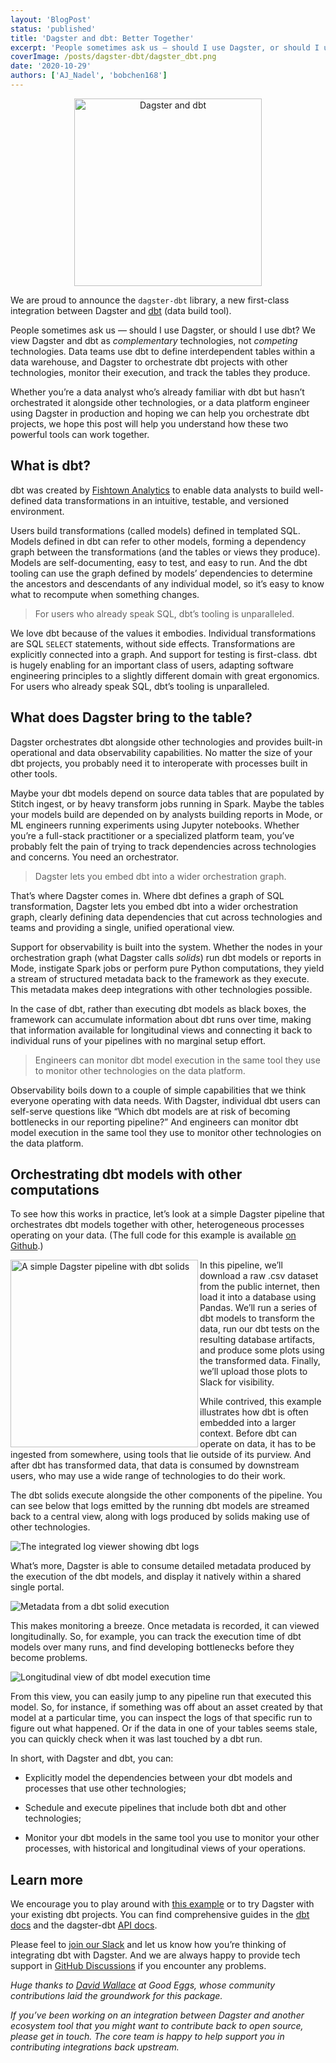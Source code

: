 ```yaml
---
layout: 'BlogPost'
status: 'published'
title: 'Dagster and dbt: Better Together'
excerpt: 'People sometimes ask us — should I use Dagster, or should I use dbt? We view Dagster and dbt as complementary technologies, not competing technologies.'
coverImage: /posts/dagster-dbt/dagster_dbt.png
date: '2020-10-29'
authors: ['AJ_Nadel', 'bobchen168']
---
```



<p align="center">
  <img
    src="/posts/dagster-dbt/dagster_dbt.png"
    alt="Dagster and dbt"
    width="300px"
  />
</p>

We are proud to announce the `dagster-dbt` library, a new first-class integration between Dagster and [dbt](https://www.getdbt.com/product/) (data build tool).

People sometimes ask us — should I use Dagster, or should I use dbt? We view Dagster and dbt as _complementary_ technologies, not _competing_ technologies. Data teams use dbt to define interdependent tables within a data warehouse, and Dagster to orchestrate dbt projects with other technologies, monitor their execution, and track the tables they produce.

Whether you’re a data analyst who’s already familiar with dbt but hasn’t orchestrated it alongside other technologies, or a data platform engineer using Dagster in production and hoping we can help you orchestrate dbt projects, we hope this post will help you understand how these two powerful tools can work together.

## What is dbt?
dbt was created by [Fishtown Analytics](https://www.fishtownanalytics.com/) to enable data analysts to build well-defined data transformations in an intuitive, testable, and versioned environment.

Users build transformations (called models) defined in templated SQL. Models defined in dbt can refer to other models, forming a dependency graph between the transformations (and the tables or views they produce). Models are self-documenting, easy to test, and easy to run. And the dbt tooling can use the graph defined by models’ dependencies to determine the ancestors and descendants of any individual model, so it’s easy to know what to recompute when something changes.

> For users who already speak SQL, dbt’s tooling is unparalleled.

We love dbt because of the values it embodies. Individual transformations are SQL `SELECT` statements, without side effects. Transformations are explicitly connected into a graph. And support for testing is first-class. dbt is hugely enabling for an important class of users, adapting software engineering principles to a slightly different domain with great ergonomics. For users who already speak SQL, dbt’s tooling is unparalleled.

## What does Dagster bring to the table?
Dagster orchestrates dbt alongside other technologies and provides built-in operational and data observability capabilities. No matter the size of your dbt projects, you probably need it to interoperate with processes built in other tools.

Maybe your dbt models depend on source data tables that are populated by Stitch ingest, or by heavy transform jobs running in Spark. Maybe the tables your models build are depended on by analysts building reports in Mode, or ML engineers running experiments using Jupyter notebooks. Whether you’re a full-stack practitioner or a specialized platform team, you’ve probably felt the pain of trying to track dependencies across technologies and concerns. You need an orchestrator.

> Dagster lets you embed dbt into a wider orchestration graph.

That’s where Dagster comes in. Where dbt defines a graph of SQL transformation, Dagster lets you embed dbt into a wider orchestration graph, clearly defining data dependencies that cut across technologies and teams and providing a single, unified operational view.

Support for observability is built into the system. Whether the nodes in your orchestration graph (what Dagster calls _solids_) run dbt models or reports in Mode, instigate Spark jobs or perform pure Python computations, they yield a stream of structured metadata back to the framework as they execute. This metadata makes deep integrations with other technologies possible.

In the case of dbt, rather than executing dbt models as black boxes, the framework can accumulate information about dbt runs over time, making that information available for longitudinal views and connecting it back to individual runs of your pipelines with no marginal setup effort.

> Engineers can monitor dbt model execution in the same tool they use to monitor other technologies on the data platform.

Observability boils down to a couple of simple capabilities that we think everyone operating with data needs. With Dagster, individual dbt users can self-serve questions like “Which dbt models are at risk of becoming bottlenecks in our reporting pipeline?” And engineers can monitor dbt model execution in the same tool they use to monitor other technologies on the data platform.

## Orchestrating dbt models with other computations
To see how this works in practice, let’s look at a simple Dagster pipeline that orchestrates dbt models together with other, heterogeneous processes operating on your data. (The full code for this example is available [on Github](https://github.com/dagster-io/dagster/tree/master/examples/dbt_example).)

<img
    src="/posts/dagster-dbt/pipeline.png"
    alt="A simple Dagster pipeline with dbt solids"
    width="300px"
    align="left"
/>

In this pipeline, we’ll download a raw .csv dataset from the public internet, then load it into a database using Pandas. We’ll run a series of dbt models to transform the data, run our dbt tests on the resulting database artifacts, and produce some plots using the transformed data. Finally, we’ll upload those plots to Slack for visibility.

While contrived, this example illustrates how dbt is often embedded into a larger context. Before dbt can operate on data, it has to be ingested from somewhere, using tools that lie outside of its purview. And after dbt has transformed data, that data is consumed by downstream users, who may use a wide range of technologies to do their work.

The dbt solids execute alongside the other components of the pipeline. You can see below that logs emitted by the running dbt models are streamed back to a central view, along with logs produced by solids making use of other technologies.

<img
    src="/posts/dagster-dbt/dagit_viewer.png"
    alt="The integrated log viewer showing dbt logs"
/>

What’s more, Dagster is able to consume detailed metadata produced by the execution of the dbt models, and display it natively within a shared single portal.

<img
    src="/posts/dagster-dbt/metadata_modal.png"
    alt="Metadata from a dbt solid execution"
/>

This makes monitoring a breeze. Once metadata is recorded, it can viewed longitudinally. So, for example, you can track the execution time of dbt models over many runs, and find developing bottlenecks before they become problems.

<img
    src="/posts/dagster-dbt/longitudinal_view.png"
    alt="Longitudinal view of dbt model execution time"
/>

From this view, you can easily jump to any pipeline run that executed this model. So, for instance, if something was off about an asset created by that model at a particular time, you can inspect the logs of that specific run to figure out what happened. Or if the data in one of your tables seems stale, you can quickly check when it was last touched by a dbt run.

In short, with Dagster and dbt, you can:

- Explicitly model the dependencies between your dbt models and processes that use other technologies;

- Schedule and execute pipelines that include both dbt and other technologies;

- Monitor your dbt models in the same tool you use to monitor your other processes, with historical and longitudinal views of your operations.

## Learn more

We encourage you to play around with [this example](https://github.com/dagster-io/dagster/tree/master/examples/dbt_example) or to try Dagster with your existing dbt projects. You can find comprehensive guides in the [dbt docs](https://docs.getdbt.com/docs/introduction) and the dagster-dbt [API docs](https://docs.dagster.io/_apidocs/libraries/dagster_dbt).

Please feel to [join our Slack](https://dagster-slackin.herokuapp.com/) and let us know how you’re thinking of integrating dbt with Dagster. And we are always happy to provide tech support in [GitHub Discussions](https://github.com/dagster-io/dagster/discussions/) if you encounter any problems.

_Huge thanks to [David Wallace](https://twitter.com/davidjwallace) at Good Eggs, whose community contributions laid the groundwork for this package._

_If you’ve been working on an integration between Dagster and another ecosystem tool that you might want to contribute back to open source, please get in touch. The core team is happy to help support you in contributing integrations back upstream._
